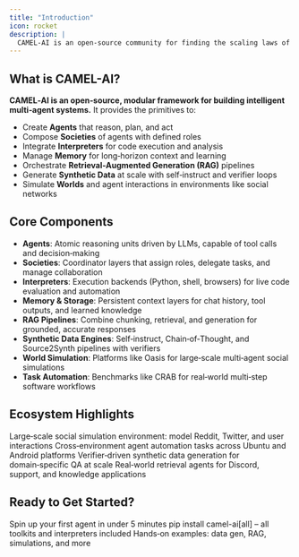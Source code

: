 ```yaml
---
title: "Introduction"
icon: rocket
description: |
  CAMEL-AI is an open-source community for finding the scaling laws of agents for data generation, world simulation, and task automation.
---
```


## What is CAMEL-AI?

**CAMEL‑AI is an open‑source, modular framework for building intelligent multi‑agent systems.** It provides the primitives to:

- Create **Agents** that reason, plan, and act
- Compose **Societies** of agents with defined roles
- Integrate **Interpreters** for code execution and analysis
- Manage **Memory** for long‑horizon context and learning
- Orchestrate **Retrieval‑Augmented Generation (RAG)** pipelines
- Generate **Synthetic Data** at scale with self‑instruct and verifier loops
- Simulate **Worlds** and agent interactions in environments like social networks

## Core Components

- **Agents**: Atomic reasoning units driven by LLMs, capable of tool calls and decision‑making
- **Societies**: Coordinator layers that assign roles, delegate tasks, and manage collaboration
- **Interpreters**: Execution backends (Python, shell, browsers) for live code evaluation and automation
- **Memory & Storage**: Persistent context layers for chat history, tool outputs, and learned knowledge
- **RAG Pipelines**: Combine chunking, retrieval, and generation for grounded, accurate responses
- **Synthetic Data Engines**: Self‑instruct, Chain‑of‑Thought, and Source2Synth pipelines with verifiers
- **World Simulation**: Platforms like Oasis for large‑scale multi‑agent social simulations
- **Task Automation**: Benchmarks like CRAB for real‑world multi‑step software workflows

## Ecosystem Highlights

<CardGroup cols={2}>
  <Card title="OASIS" icon="globe" href="https://oasis.camel-ai.org">
    Large‑scale social simulation environment: model Reddit, Twitter, and user interactions
  </Card>

  <Card title="CRAB Benchmark" icon="tablet-smartphone" href="https://crab.camel-ai.org">
    Cross‑environment agent automation tasks across Ubuntu and Android platforms
  </Card>

  <Card title="Project Loong" icon="beaker" href="/cookbooks/loong/">
    Verifier‑driven synthetic data generation for domain‑specific QA at scale
  </Card>

  <Card title="Agentic RAG Bots" icon="comments" href="/cookbooks/applications/customer_service_Discord_bot_with_agentic_RAG">
    Real‑world retrieval agents for Discord, support, and knowledge applications
  </Card>
</CardGroup>

## Ready to Get Started?

<CardGroup cols={3}>
  <Card title="Quickstart" icon="bolt" href="/get_started/quickstart">
    Spin up your first agent in under 5 minutes
  </Card>

  <Card title="Installation" icon="wrench" href="/get_started/installation">
    pip install camel-ai[all] – all toolkits and interpreters included
  </Card>

  <Card title="Explore Cookbooks" icon="book-open" href="/cookbooks/">
    Hands‑on examples: data gen, RAG, simulations, and more
  </Card>
</CardGroup>
